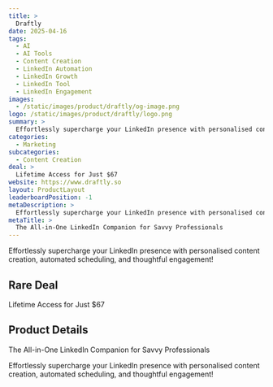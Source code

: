 ```yaml
---
title: >
  Draftly
date: 2025-04-16
tags:
  - AI
  - AI Tools
  - Content Creation
  - LinkedIn Automation
  - LinkedIn Growth
  - LinkedIn Tool
  - LinkedIn Engagement
images:
  - /static/images/product/draftly/og-image.png
logo: /static/images/product/draftly/logo.png
summary: >
  Effortlessly supercharge your LinkedIn presence with personalised content creation, automated scheduling, and thoughtful engagement!
categories:
  - Marketing
subcategories:
  - Content Creation
deal: >
  Lifetime Access for Just $67
website: https://www.draftly.so
layout: ProductLayout
leaderboardPosition: -1
metaDescription: >
  Effortlessly supercharge your LinkedIn presence with personalised content creation, automated scheduling, and thoughtful engagement!
metaTitle: >
  The All-in-One LinkedIn Companion for Savvy Professionals
---
```

Effortlessly supercharge your LinkedIn presence with personalised content creation, automated scheduling, and thoughtful engagement!

## Rare Deal

Lifetime Access for Just $67

## Product Details

The All-in-One LinkedIn Companion for Savvy Professionals

Effortlessly supercharge your LinkedIn presence with personalised content creation, automated scheduling, and thoughtful engagement!
